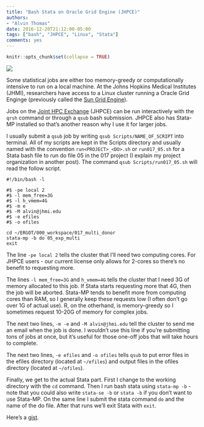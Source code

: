 ```yaml
---
title: "Bash Stata on Oracle Grid Engine (JHPCE)"
authors: 
- "Alvin Thomas"
date: 2016-12-20T21:12:00-05:00
tags: ["bash", "JHPCE", "Linux", "Stata"]
comments: yes
---
```


```r
knitr::opts_chunk$set(collapse = TRUE)
```

![](https://raw.githubusercontent.com/StatSnips/statsnips.github.io/master/images/20161220-bash-stata.jpg)

Some statistical jobs are either too memory-greedy or computationally intensive to run on a local machine. At the Johns Hopkins Medical Institutes (JHMI), researchers have access to a Linux cluster running a Oracle Grid Enginge (previously called the [Sun Grid Engine](https://en.wikipedia.org/wiki/Oracle_Grid_Engine)).

Jobs on the [Joint HPC Exchange](https://jhpce.jhu.edu/) (JHPCE) can be run interactively with the `qrsh` command or through a `qsub` bash submission. JHPCE also has Stata-MP installed so that's another reason why I use it for larger jobs.

I usually submit a `qsub` job by writing `qsub Scripts/NAME_OF_SCRIPT` into terminal. All of my scripts are kept in the Scripts directory and usually named with the convention `run<PROJECT>_<DO>.sh` or `run017_05.sh` for a Stata bash file to run do file 05 in the 017 project (I explain my project organization in another post). The command `qsub Scripts/run017_05.sh` will read the follow script. 

```
#!/bin/bash -l

#$ -pe local 2
#$ -l mem_free=3G
#$ -l h_vmem=4G
#$ -m e
#$ -M alvin@jhmi.edu
#$ -e efiles
#$ -o ofiles

cd ~/ERGOT/000_workspace/017_multi_donor
stata-mp -b do 05_exp_multi
exit

```

The line `-pe local 2` tells the cluster that I'll need two computing cores. For JHPCE users - our current license only allows for 2-cores so there's no benefit to requesting more. 

The lines `-l mem_free=3G` and `h_vmem=4G` tells the cluster that I need 3G of memory allocated to this job. If Stata starts requesting more that 4G, then the job will be aborted. Stata-MP tends to benefit more from computing cores than RAM, so I generally keep these requests low (I often don't go over 1G of actual use). R, on the otherhand, is memory-greedy so I sometimes request 10-20G of memory for complex jobs.

The next two lines, `-m -e` and `-M alvin@jhmi.edu` tell the cluster to send me an email when the job is done. I wouldn't use this line if you're submitting tons of jobs at once, but it's useful for those one-off jobs that will take hours to complete. 

The next two lines, `-e efiles` and `-o ofiles` tells `qsub` to put error files in the efiles directory (located at `~/efiles`) and output files in the ofiles directory (located at `~/ofiles`). 

Finally, we get to the actual Stata part. First I change to the working directory with the `cd` command. Then I run bash stata using `stata-mp -b` - note that you could also write `stata-se -b` or `stata -b` if you don't want to use Stata-MP. On the same line I submit the stata command `do` and the name of the do file. After that runs we'll exit Stata with `exit`. 

Here's a [gist](https://gist.github.com/alvinthomas/e8c13a5abd5a46b383b4c99a87935bf1).